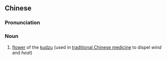==Chinese==
{{zh-forms}}

===Pronunciation===
{{zh-pron
|m=gěhuā
|cat=n
}}

===Noun===
{{zh-noun}}

# [[flower]] of the [[w:Pueraria lobata|kudzu]] (used in [[traditional Chinese medicine]] to dispel ''wind'' and ''heat'')